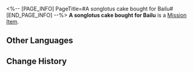<%-- [PAGE_INFO]
PageTitle=#A songlotus cake bought for Bailu#
[END_PAGE_INFO] --%>
{{Item Infobox
|id          = 140243
|image       = Item A songlotus cake bought for Bailu.png
|type        = Mission Item
|invCategory = Missions
|rarity      = 3
|effect      = 
|description = A classic snack made from songlotus on the Luofu.<br />Once you take a bite, it makes a crisp laughing sound. Occasionally, Luofu's gormandizers use it to tease outworlders.
}}
{{Description|''"You scared the life out of me!"''}}
'''A songlotus cake bought for Bailu''' is a [[Mission Item]].

==Other Languages==
{{Other Languages
|en   = A songlotus cake bought for Bailu
|zhs  = 给白露买的鸣藕糕
|zht  = 幫白露買的鳴藕糕
|ja   = 白露に買ってあげた蓮根餅
|ko   = 백로에게 사 주는 연근떡
|es   = Un pastel de loto sonoro que compraste para Bailu.
|fr   = Gâteau de mélotus pour Bailu
|ru   = Бисквит из поющего лотоса для Байлу
|th   = Songlotus Cake ที่ซื้อให้ Bailu
|vi   = Bánh Ngó Sen Mua Cho Bailu
|de   = Für Bailu gekaufter Sanglotuskuchen
|id   = Songlotus Cake yang Dibeli untuk Bailu
|pt   = Um Bolo de Canção de Lótus Comprado para Bailu
}}

==Change History==
{{Change History|1.3}}